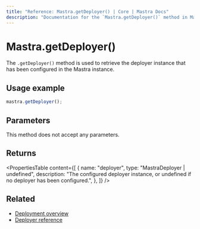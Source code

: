 ```yaml
---
title: "Reference: Mastra.getDeployer() | Core | Mastra Docs"
description: "Documentation for the `Mastra.getDeployer()` method in Mastra, which retrieves the configured deployer instance."
---
```


# Mastra.getDeployer()

The `.getDeployer()` method is used to retrieve the deployer instance that has been configured in the Mastra instance.

## Usage example

```typescript copy
mastra.getDeployer();
```

## Parameters

This method does not accept any parameters.

## Returns

<PropertiesTable
  content={[
    {
      name: "deployer",
      type: "MastraDeployer | undefined",
      description: "The configured deployer instance, or undefined if no deployer has been configured.",
    },
  ]}
/>

## Related

- [Deployment overview](../../docs/deployment/overview.mdx)
- [Deployer reference](../../reference/deployer/deployer.mdx)
